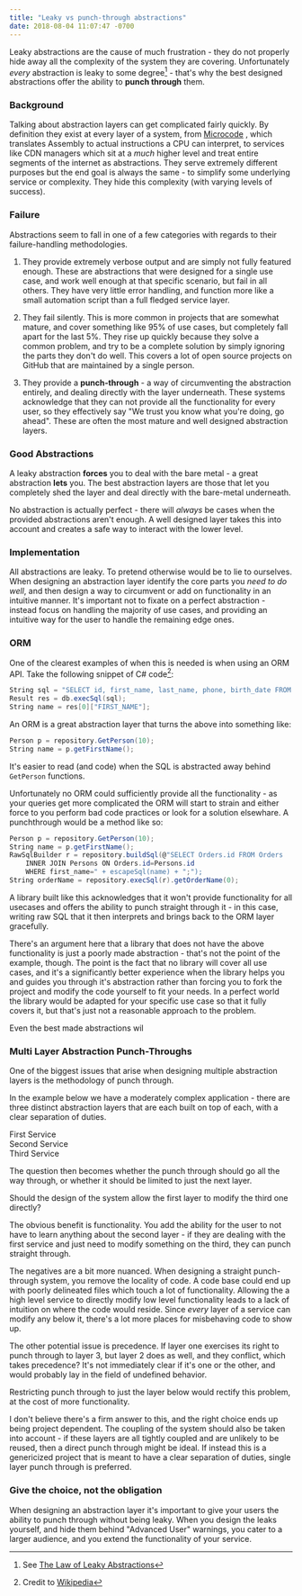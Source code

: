 ```yaml
---
title: "Leaky vs punch-through abstractions"
date: 2018-08-04 11:07:47 -0700
---
```


Leaky abstractions are the cause of much frustration - they do not properly hide away all the complexity of the system they are covering. Unfortunately _every_ abstraction is leaky to some degree[^1] - that's why the best designed abstractions offer the ability to **punch through** them.

### Background

Talking about abstraction layers can get complicated fairly quickly. By definition they exist at every layer of a system, from [Microcode](https://en.wikipedia.org/wiki/Microcode) , which translates Assembly to actual instructions a CPU can interpret, to services like CDN managers which sit at a _much_ higher level and treat entire segments of the internet as abstractions. They serve extremely different purposes but the end goal is always the same - to simplify some underlying service or complexity. They hide this complexity (with varying levels of success).

### Failure

Abstractions seem to fall in one of a few categories with regards to their failure-handling methodologies.

1. They provide extremely verbose output and are simply not fully featured enough. These are abstractions that were designed for a single use case, and work well enough at that specific scenario, but fail in all others. They have very little error handling, and function more like a small automation script than a full fledged service layer.

2. They fail silently. This is more common in projects that are somewhat mature, and cover something like 95% of use cases, but completely fall apart for the last 5%. They rise up quickly because they solve a common problem, and try to be a complete solution by simply ignoring the parts they don't do well. This covers a lot of open source projects on GitHub that are maintained by a single person.

3. They provide a **punch-through** - a way of circumventing the abstraction entirely, and dealing directly with the layer underneath. These systems acknowledge that they can not provide all the functionality for every user, so they effectively say "We trust you know what you're doing, go ahead". These are often the most mature and well designed abstraction layers.

### Good Abstractions

A leaky abstraction **forces** you to deal with the bare metal - a great abstraction **lets** you. The best abstraction layers are those that let you completely shed the layer and deal directly with the bare-metal underneath.

No abstraction is actually perfect - there will _always_ be cases when the provided abstractions aren't enough. A well designed layer takes this into account and creates a safe way to interact with the lower level.

### Implementation

All abstractions are leaky. To pretend otherwise would be to lie to ourselves. When designing an abstraction layer identify the core parts you _need to do well_, and then design a way to circumvent or add on functionality in an intuitive manner. It's important not to fixate on a perfect abstraction - instead focus on handling the majority of use cases, and providing an intuitive way for the user to handle the remaining edge ones.

### ORM

One of the clearest examples of when this is needed is when using an ORM API. Take the following snippet of C# code[^2]:

```c#
String sql = "SELECT id, first_name, last_name, phone, birth_date FROM Persons WHERE id = 10";
Result res = db.execSql(sql);
String name = res[0]["FIRST_NAME"];
```

An ORM is a great abstraction layer that turns the above into something like:

```c#
Person p = repository.GetPerson(10);
String name = p.getFirstName();
```

It's easier to read (and code) when the SQL is abstracted away behind `GetPerson` functions.

Unfortunately no ORM could sufficiently provide all the functionality - as your queries get more complicated the ORM will start to strain and either force to you perform bad code practices or look for a solution elsewhare. A punchthrough would be a method like so:

```c#
Person p = repository.GetPerson(10);
String name = p.getFirstName();
RawSqlBuilder r = repository.buildSql(@"SELECT Orders.id FROM Orders
	INNER JOIN Persons ON Orders.id=Persons.id
	WHERE first_name=" + escapeSql(name) + ";");
String orderName = repository.execSql(r).getOrderName(0);
```

A library built like this acknowledges that it won't provide functionality for all usecases and offers the ability to punch straight through it - in this case, writing raw SQL that it then interprets and brings back to the ORM layer gracefully.

There's an argument here that a library that does not have the above functionality is just a poorly made abstraction - that's not the point of the example, though. The point is the fact that no library will cover all use cases, and it's a significantly better experience when the library helps you and guides you through it's abstraction rather than forcing you to fork the project and modify the code yourself to fit your needs. In a perfect world the library would be adapted for your specific use case so that it fully covers it, but that's just not a reasonable approach to the problem.

Even the best made abstractions wil

### Multi Layer Abstraction Punch-Throughs

One of the biggest issues that arise when designing multiple abstraction layers is the methodology of punch through.

In the example below we have a moderately complex application - there are three distinct abstraction layers that are each built on top of each, with a clear separation of duties.

<div id="1" className={"abstractionLayer firstAl"}>
  First Service
</div>
<div id="2" className={"abstractionLayer secondAl"}>
  Second Service
</div>
<div className={"abstractionLayer thirdAl"}>Third Service</div>

The question then becomes whether the punch through should go all the way through, or whether it should be limited to just the next layer.

Should the design of the system allow the first layer to modify the third one directly?

The obvious benefit is functionality. You add the ability for the user to not have to learn anything about the second layer - if they are dealing with the first service and just need to modify something on the third, they can punch straight through.

The negatives are a bit more nuanced. When designing a straight punch-through system, you remove the locality of code. A code base could end up with poorly delineated files which touch a lot of functionality. Allowing the a high level service to directly modify low level functionality leads to a lack of intuition on where the code would reside. Since _every_ layer of a service can modify any below it, there's a lot more places for misbehaving code to show up.

The other potential issue is precedence. If layer one exercises its right to punch through to layer 3, but layer 2 does as well, and they conflict, which takes precedence? It's not immediately clear if it's one or the other, and would probably lay in the field of undefined behavior.

Restricting punch through to just the layer below would rectify this problem, at the cost of more functionality.

I don't believe there's a firm answer to this, and the right choice ends up being project dependent. The coupling of the system should also be taken into account - if these layers are all tightly coupled and are unlikely to be reused, then a direct punch through might be ideal. If instead this is a genericized project that is meant to have a clear separation of duties, single layer punch through is preferred.

### Give the choice, not the obligation

When designing an abstraction layer it's important to give your users the ability to punch through without being leaky. When you design the leaks yourself, and hide them behind "Advanced User" warnings, you cater to a larger audience, and you extend the functionality of your service.

[^1]: See <a rel="noopener" rel="noreferrer" href="https://www.joelonsoftware.com/2002/11/11/the-law-of-leaky-abstractions/">The Law of Leaky Abstractions</a>

[^2]: Credit to <a rel="noopener" rel="noreferrer" href="https://en.wikipedia.org/wiki/Object-relational_mapping">Wikipedia</a>
